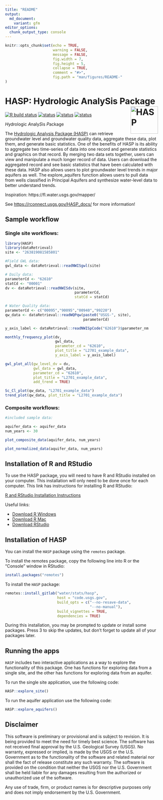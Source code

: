 ```yaml
---
title: "README"
output:
  md_document:
    variant: gfm
editor_options: 
  chunk_output_type: console
---
```


```r
knitr::opts_chunk$set(echo = TRUE,
                      warning = FALSE,
                      message = FALSE,
                      fig.width = 7,
                      fig.height = 5,
                      collapse = TRUE,
                      comment = "#>",
                      fig.path = "man/figures/README-"
)
```

# HASP: Hydrologic AnalySis Package <img src="man/figures/R_logo.png" alt="HASP" class="logo" style="width:90px;height:auto;" align="right" />

[![R build status](https://code.usgs.gov/water/stats/hasp/badges/master/pipeline.svg)](https://code.usgs.gov/water/stats/hasp/pipelines)
[![status](https://img.shields.io/badge/USGS-Research-blue.svg)](https://owi.usgs.gov/R/packages.html#research)
[![status](https://img.shields.io/badge/USGS-Documentation-blue.svg)](https://rconnect.usgs.gov/HASP_docs/)
[![status](https://img.shields.io/badge/USGS-Source-orange.svg)](https://code.usgs.gov/water/stats/hasp)

*H*ydrologic *A*naly*S*is *P*ackage

The [Hydrologic Analysis Package (HASP)](https://code.usgs.gov/water/stats/hasp) can retrieve groundwater level and groundwater quality data, aggregate these data, plot them, and generate basic statistics. One of the benefits of HASP is its ability to aggregate two time-series of data into one record and generate statistics and graphics on that record. By merging two data sets together, users can view and manipulate a much longer record of data. Users can download the aggregated record and see basic statistics that have been calculated with these data. HASP also allows users to plot groundwater level trends in major aquifers as well. The explore_aquifers function allows users to pull data from wells classified in Principal Aquifers and synthesize water-level data to better understand trends.

Inspiration:
https://fl.water.usgs.gov/mapper/

See [https://rconnect.usgs.gov/HASP_docs/](https://rconnect.usgs.gov/HASP_docs/) for more information! 

## Sample workflow

### Single site workflows:
```r
library(HASP)
library(dataRetrieval)
site <- "263819081585801"

#Field GWL data:
gwl_data <- dataRetrieval::readNWISgwl(site)

# Daily data:
parameterCd <- "62610"
statCd <- "00001"
dv <- dataRetrieval::readNWISdv(site,
                                parameterCd,
                                statCd = statCd)

# Water Quality data:
parameterCd <- c("00095","90095","00940","99220")
qw_data <- dataRetrieval::readWQPqw(paste0("USGS-", site),
                                    parameterCd)


```


```r

y_axis_label <- dataRetrieval::readNWISpCode("62610")$parameter_nm

monthly_frequency_plot(dv,
                       gwl_data,
                       parameter_cd = "62610",
                       plot_title = "L2701_example_data",
                       y_axis_label = y_axis_label)

gwl_plot_all(gw_level_dv = dv, 
             gwl_data = gwl_data, 
             parameter_cd = "62610",
             plot_title = "L2701_example_data", 
             add_trend = TRUE)

Sc_Cl_plot(qw_data, "L2701_example_data")
trend_plot(qw_data, plot_title = "L2701_example_data")
```

### Composite workflows:
```r

#included sample data:

aquifer_data <- aquifer_data
num_years <- 30

plot_composite_data(aquifer_data, num_years)

plot_normalized_data(aquifer_data, num_years)
```


## Installation of R and RStudio

To use the HASP package, you will need to have R and RStudio installed on your computer. This installation will only need to be done once for each computer. This link has instructions for installing R and RStudio:  
  
[R and RStudio Installation Instructions](https://owi.usgs.gov/R/training-curriculum/installr/)  

Useful links:

* [Download R Windows](https://cran.r-project.org/bin/windows/base/)
* [Download R Mac](https://cran.r-project.org/bin/macosx/)
* [Download RStudio](https://www.rstudio.com/products/rstudio/download/)

## Installation of HASP

You can install the `HASP` package using the `remotes` package.

To install the remotes package, copy the following line into R or the "Console" window in RStudio:

```r
install.packages("remotes")
```

To install the `HASP` package:

```r
remotes::install_gitlab("water/stats/hasp",
                        host = "code.usgs.gov",
                        build_opts = c("--no-resave-data",
                                       "--no-manual"),
                        build_vignettes = TRUE, 
                        dependencies = TRUE)
```

During this installation, you may be prompted to update or install some packages. Press 3 to skip the updates, but don't forget to update all of your packages later.

## Running the apps

`HASP` includes two interactive applications as a way to explore the functionality of this package. One has functions for exploring data from a single site, and the other has functions for exploring data from an aquifer.  
  
To run the single site application, use the following code:  

```r
HASP::explore_site()
```

To run the aquifer application use the following code:

```r
HASP::explore_aquifers()
```

## Disclaimer

This software is preliminary or provisional and is subject to revision. It is being provided to meet the need for timely best science. The software has not received final approval by the U.S. Geological Survey (USGS). No warranty, expressed or implied, is made by the USGS or the U.S. Government as to the functionality of the software and related material nor shall the fact of release constitute any such warranty. The software is provided on the condition that neither the USGS nor the U.S. Government shall be held liable for any damages resulting from the authorized or unauthorized use of the software.

Any use of trade, firm, or product names is for descriptive purposes only and does not imply endorsement by the U.S. Government.

